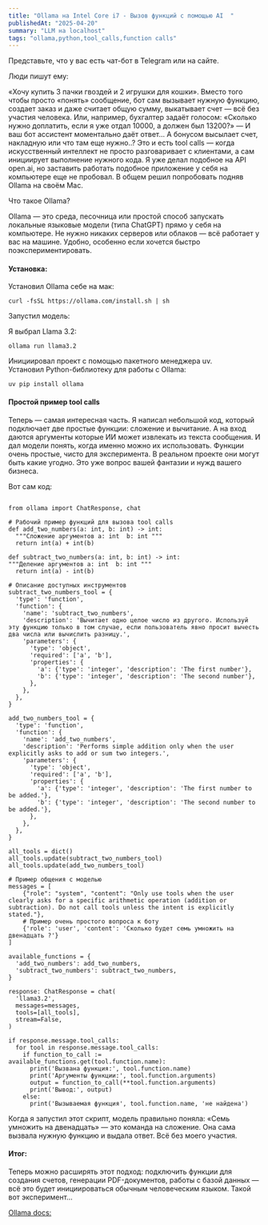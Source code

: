 ```yaml
---
title: "Ollama на Intel Core i7 - Вызов функций с помощью AI  "
publishedAt: "2025-04-20"
summary: "LLM на localhost"
tags: "ollama,python,tool_calls,function calls"
---
```




Представьте, что у вас есть чат-бот в Telegram или  на сайте. 

Люди пишут ему: 

«Хочу купить 3 пачки гвоздей и 2 игрушки для кошки». 
Вместо того чтобы просто «понять» сообщение, бот сам вызывает нужную функцию, создает заказ и 
даже считает общую сумму, выкатывает счет — всё без участия человека. 
Или, например, бухгалтер задаёт голосом: «Сколько нужно доплатить, если я уже отдал 10000, а должен был 13200?» — 
И ваш бот ассистент моментально даёт ответ... А бонусом высылает счет, накладную или что там еще нужно..?
Это и есть tool calls — когда искусственный интеллект не просто разговаривает с клиентами, а сам инициирует выполнение нужного кода. 
Я уже делал подобное на API open.ai, но заставить работать подобное приложение у себя на компьютере еще не пробовал. 
В общем решил попробовать подняв Ollama на своём Mac.

Что такое Ollama?


Ollama — это среда, песочница или простой способ запускать локальные языковые модели (типа ChatGPT) прямо у себя на компьютере. 
Не нужно никаких серверов или облаков — всё работает у вас на машине. Удобно, особенно если хочется быстро поэкспериментировать.


#### Установка:


Установил Ollama себе на мак:

```
curl -fsSL https://ollama.com/install.sh | sh
```
Запустил модель:

Я выбрал Llama 3.2:

```
ollama run llama3.2

```

Инициировал проект с помощью пакетного менеджера uv.  
Установил Python-библиотеку для работы с Ollama:

```
uv pip install ollama
```
#### Простой пример tool calls

Теперь — самая интересная часть. Я написал небольшой код, который подключает две простые функции: сложение и вычитание. 
А на вход даются аргументы которые ИИ может извлекать из текста сообщения.
И дал модели понять, когда именно можно их использовать.
Функции очень простые, чисто для эксперимента. В реальном проекте они могут быть какие угодно. 
Это уже вопрос вашей фантазии и нужд вашего бизнеса.

Вот сам код:
```

from ollama import ChatResponse, chat

# Рабочий пример функций для вызова tool calls
def add_two_numbers(a: int, b: int) -> int:
  """Сложение аргументов a: int  b: int """  
  return int(a) + int(b)

def subtract_two_numbers(a: int, b: int) -> int:
"""Деление аргументов a: int  b: int """
  return int(a) - int(b)

# Описание доступных инструментов
subtract_two_numbers_tool = {
  'type': 'function',
  'function': {
    'name': 'subtract_two_numbers',
    'description': 'Вычитает одно целое число из другого. Используй эту функцию только в том случае, если пользователь явно просит вычесть два числа или вычислить разницу.',
    'parameters': {
      'type': 'object',
      'required': ['a', 'b'],
      'properties': {
        'a': {'type': 'integer', 'description': 'The first number'},
        'b': {'type': 'integer', 'description': 'The second number'},
      },
    },
  },
}

add_two_numbers_tool = {
  'type': 'function',
  'function': {
    'name': 'add_two_numbers',
    'description': 'Performs simple addition only when the user explicitly asks to add or sum two integers.',
    'parameters': {
      'type': 'object',
      'required': ['a', 'b'],
      'properties': {
        'a': {'type': 'integer', 'description': 'The first number to be added.'},
        'b': {'type': 'integer', 'description': 'The second number to be added.'},
      },
    },
  },
}

all_tools = dict()
all_tools.update(subtract_two_numbers_tool)
all_tools.update(add_two_numbers_tool)

# Пример общения с моделью
messages = [
    {"role": "system", "content": "Only use tools when the user clearly asks for a specific arithmetic operation (addition or subtraction). Do not call tools unless the intent is explicitly stated."},
    # Пример очень простого вопроса к боту
    {'role': 'user', 'content': 'Сколько будет семь умножить на двенадцать ?'}
]

available_functions = {
  'add_two_numbers': add_two_numbers,
  'subtract_two_numbers': subtract_two_numbers,
}

response: ChatResponse = chat(
  'llama3.2',
  messages=messages,
  tools=[all_tools],
  stream=False,
)

if response.message.tool_calls:
  for tool in response.message.tool_calls:
    if function_to_call := available_functions.get(tool.function.name):
      print('Вызвана функция:', tool.function.name)
      print('Аргументы функции:', tool.function.arguments)
      output = function_to_call(**tool.function.arguments)
      print('Вывод:', output)
    else:
      print('Вызываемая функция', tool.function.name, 'не найдена')

```

Когда я запустил этот скрипт, модель правильно поняла: «Семь умножить на двенадцать» — это команда на сложение. Она сама вызвала нужную функцию и выдала ответ. Всё без моего участия.

#### Итог:
Теперь можно расширять этот подход: подключить функции для создания счетов, генерации PDF-документов, работы с базой данных — всё это будет инициироваться обычным человеческим языком.
Такой вот эксперимент...

[Ollama docs:](https://ollama.com/blog/tool-support)